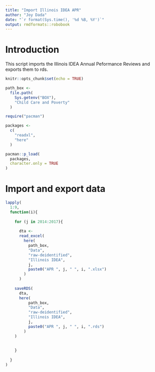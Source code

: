 ```yaml
---
title: "Import Illinois IDEA APR"
author: "Joy Dada"
date: "`r format(Sys.time(), '%d %B, %Y')`"
output: rmdformats::robobook
---
```


# Introduction

This script imports the Illinois IDEA Annual Peformance Reviews and exports them to rds.

```r
knitr::opts_chunk$set(echo = TRUE)

path_box <- 
  file.path(
    Sys.getenv("BOX"),
    "Child Care and Poverty"
  )

require("pacman")

packages <-
  c(
    "readxl",
    "here"
  )

pacman::p_load(
  packages,
  character.only = TRUE
)
```


# Import and export data

```r
lapply(
  1:9,
  function(i){
    
    for (j in 2014:2017){
      
      dta <-
      read_excel(
        here(
          path_box,
          "Data",
          "raw-deidentified",
          "Illinois IDEA",
          j,
          paste0("APR ", j, " ", i, ".xlsx")
        )
      )
    
    saveRDS(
      dta,
      here(
          path_box,
          "Data",
          "raw-deidentified",
          "Illinois IDEA",
          j,
          paste0("APR ", j, " ", i, ".rds")
        )
    )
    
      
    }
    
  }
)
```

